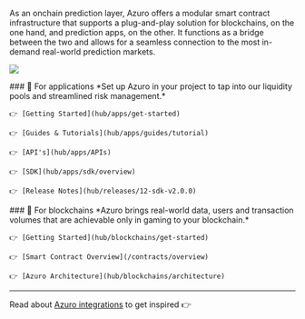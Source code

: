 
<PageHeadline
  title="Developer Hub"
  subTitle=""
/>

As an onchain prediction layer, Azuro offers a modular smart contract infrastructure that supports a plug-and-play solution for blockchains, on the one hand, and prediction apps, on the other. It functions as a bridge between the two and allows for a seamless connection to the most in-demand real-world prediction markets. 

<Image
  src="images/hub/hub-main.png"
  width={2000}
  height={700}
/>

<div className="grid lg:grid-cols-2 gap-8 mt-1">
  <div>
    ### 🔮 For applications
    *Set up Azuro in your project to tap into our liquidity pools and streamlined risk management.*

    👉 [Getting Started](hub/apps/get-started)

    👉 [Guides & Tutorials](hub/apps/guides/tutorial)

    👉 [API's](hub/apps/APIs)

    👉 [SDK](hub/apps/sdk/overview)

    👉 [Release Notes](hub/releases/12-sdk-v2.0.0)

  </div>
  <div>
    ### 🧩 For blockchains
    *Azuro brings real-world data, users and transaction volumes that are achievable only in gaming to your blockchain.*

    👉 [Getting Started](hub/blockchains/get-started)

    👉 [Smart Contract Overview](/contracts/overview)

    👉 [Azuro Architecture](hub/blockchains/architecture)

  </div>
</div>

---

Read about [Azuro integrations](/cases/overview) to get inspired 👉
